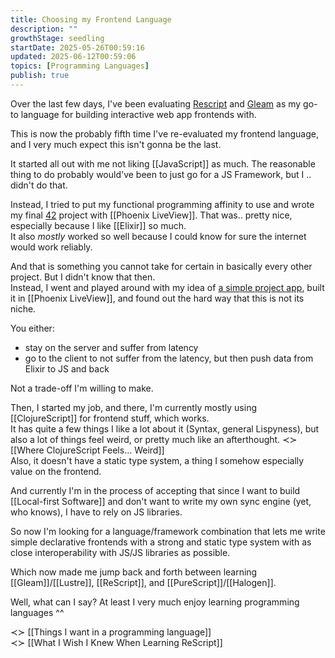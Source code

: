 ```yaml
---
title: Choosing my Frontend Language
description: ""
growthStage: seedling
startDate: 2025-05-26T00:59:16
updated: 2025-06-12T00:59:06
topics: [Programming Languages]
publish: true
---
```


Over the last few days, I've been evaluating [Rescript](https://rescript-lang.org/) and [Gleam](https://gleam.run/) as my go-to language for building interactive web app frontends with.

This is now the probably fifth time I've re-evaluated my frontend language, and I very much expect this isn't gonna be the last.

It started all out with me not liking [[JavaScript]] as much.
The reasonable thing to do probably would've been to just go for a JS Framework, but I .. didn't do that.

Instead, I tried to put my functional programming affinity to use and wrote my final [42](https://42heilbronn.de) project with [[Phoenix LiveView]]. That was.. pretty nice, especially because I like [[Elixir]] so much.  
It also _mostly_ worked so well because I could know for sure the internet would work reliably.

And that is something you cannot take for certain in basically every other project.
But I didn't know that then.  
Instead, I went and played around with my idea of [a simple project app](https://zelium.io), built it in [[Phoenix LiveView]], and found out the hard way that this is not its niche.  

You either:
- stay on the server and suffer from latency
- go to the client to not suffer from the latency, but then push data from Elixir to JS and back

Not a trade-off I'm willing to make.

Then, I started my job, and there, I'm currently mostly using [[ClojureScript]] for frontend stuff, which works.  
It has quite a few things I like a lot about it (Syntax, general Lispyness), but also a lot of things feel weird, or pretty much like an afterthought. ≺≻ [[Where ClojureScript Feels... Weird]]  
Also, it doesn't have a static type system, a thing I somehow especially value on the frontend.

And currently I'm in the process of accepting that since I want to build [[Local-first Software]] and don't want to write my own sync engine (yet, who knows), I have to rely on JS libraries.

So now I'm looking for a language/framework combination that lets me write simple declarative frontends with a strong and static type system with as close interoperability with JS/JS libraries as possible.

Which now made me jump back and forth between learning [[Gleam]]/[[Lustre]], [[ReScript]], and [[PureScript]]/[[Halogen]].

Well, what can I say?
At least I very much enjoy learning programming languages ^^

≺≻ [[Things I want in a programming language]]  
≺≻ [[What I Wish I Knew When Learning ReScript]]
